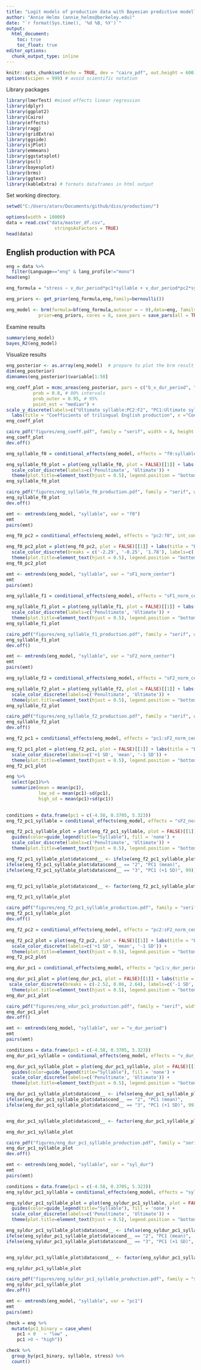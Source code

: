 ```yaml
---
title: "Logit models of production data with Bayesian predictive modelling"
author: "Annie Helms (annie_helms@berkeley.edu)"
date: "`r format(Sys.time(), '%d %B, %Y')`"
output:
  html_document:
    toc: true
    toc_float: true
editor_options: 
  chunk_output_type: inline
---
```


```r
knitr::opts_chunk$set(echo = TRUE, dev = "cairo_pdf", out.height = 600)
options(scipen = 999) # avoid scientific notation
```

Library packages

```r
library(lmerTest) #mixed effects linear regression
library(dplyr)
library(ggplot2)
library(Cairo)
library(effects)
library(ragg)
library(gridExtra)
library(ggside)
library(sjPlot)
library(emmeans)
library(ggstatsplot)
library(pscl)
library(bayesplot)
library(brms)
library(ggtext)
library(kableExtra) # formats dataframes in html output
```

Set working directory.

```r
setwd("C:/Users/atarv/Documents/github/diss/production/")
```


```r
options(width = 10000)
data = read.csv("data/master_df.csv", 
                  stringsAsFactors = TRUE)
head(data)
```

## English production with PCA

```r
eng = data %>%
  filter(Language=="eng" & lang_profile!="mono")
head(eng)

```

```r
eng_formula = "stress ~ v_dur_period*pc1*syllable + v_dur_period*pc2*syllable + f0*pc1*syllable + f0*pc2*syllable + syl_dur*pc1*syllable + syl_dur*pc2*syllable + sF1_norm_center*pc1*syllable + sF1_norm_center*pc2*syllable + sF2_norm_center*pc1*syllable + sF2_norm_center*pc2*syllable + (v_dur_period * syllable + f0 * syllable + syl_dur * syllable + sF1_norm_center*syllable + sF2_norm_center*syllable|partID)"

eng_priors <- get_prior(eng_formula,eng,family=bernoulli())

eng_model <- brm(formula=bf(eng_formula,autocor = ~ 0),data=eng, family=bernoulli(), 
            prior=eng_priors, cores = 8, save_pars = save_pars(all = TRUE), iter=4000)
```

Examine results

```r
summary(eng_model)
bayes_R2(eng_model)
```

Visualize results

```r
eng_posterior <- as.array(eng_model)  # prepare to plot the brm result
dim(eng_posterior)
dimnames(eng_posterior)$variable[1:50]
```

```r
eng_coeff_plot = mcmc_areas(eng_posterior, pars = c("b_v_dur_period", "b_pc1", "b_syllableult", "b_pc2", "b_f0", "b_syl_dur", "b_sF1_norm_center", "b_sF2_norm_center", "b_v_dur_period:pc1", "b_v_dur_period:syllableult", "b_pc1:syllableult", "b_v_dur_period:pc2", "b_syllableult:pc2", "b_pc1:f0", "b_syllableult:f0", "b_pc2:f0", "b_pc1:syl_dur", "b_syllableult:syl_dur", "b_pc2:syl_dur", "b_pc1:sF1_norm_center", "b_syllableult:sF1_norm_center", "b_pc2:sF1_norm_center","b_pc1:sF2_norm_center", "b_syllableult:sF2_norm_center", "b_pc2:sF2_norm_center", "b_v_dur_period:pc1:syllableult", "b_v_dur_period:syllableult:pc2", "b_pc1:syllableult:f0", "b_syllableult:pc2:f0", "b_pc1:syllableult:syl_dur", "b_syllableult:pc2:syl_dur", "b_pc1:syllableult:sF1_norm_center", "b_syllableult:pc2:sF1_norm_center", "b_pc1:syllableult:sF2_norm_center", "b_syllableult:pc2:sF2_norm_center"), 
          prob = 0.8, # 80% intervals
          prob_outer = 0.95, # 95%
          point_est = "median") +
scale_y_discrete(labels=c("Ultimate syllable:PC2:F2", "PC1:Ultimate syllable:F2", "Ultimate syllable:PC2:F1", "PC1:Ultimate syllable:F1", "Ultimate syllable:PC2:Syllable duration", "PC1:Ultimate syllable:Syllable duration", "Ultimate syllable:PC2:F0", "PC1:Ultimate syllable:F0", "Vowel duration (periodic):Ultimate syllable:PC2", "Vowel duration (periodic):PC1:Ultimate syllable", "PC2:F2", "Ultimate syllable:F2","PC1:F2", "PC2:F1", "Ultimate syllable:F1", "PC1:F1", "PC2:Syllable duration", "Ultimate syllable:Syllable duration", "PC1:Syllable duration", "PC2:F0", "Ultimate syllable:F0", "PC1:F0", "Ultimate syllable:PC2", "Vowel duration (periodic):PC2", "PC1:Ultimate syllable", "Vowel duration (periodic):Ultimate syllable", "Vowel duration (periodic):PC1", "F2", "F1", "Syllable duration", "F0", "PC2", "Ultimate syllable", "PC1", "Vowel duration (periodic)"), limits=rev) +
  labs(title = "Coefficients of trilingual English production", x ="Coefficient, sd(Stress)") +theme(plot.title=element_text(hjust = 0.5))
eng_coeff_plot
```
```r
cairo_pdf("figures/eng_coeff.pdf", family = "serif", width = 8, height = 6)
eng_coeff_plot
dev.off()
```

```r
eng_syllable_f0 = conditional_effects(eng_model, effects = "f0:syllable", int_conditions = "syllable")
```

```r
eng_syllable_f0_plot = plot(eng_syllable_f0, plot = FALSE)[[1]] + labs(title = "English trilingual production", x = "F0", y = "Proportion stressed") + guides(color=guide_legend(title="Syllable"), fill = 'none') +
  scale_color_discrete(labels=c('Penultimate', 'Ultimate')) +
  theme(plot.title=element_text(hjust = 0.5), legend.position = "bottom")
eng_syllable_f0_plot
```


```r
cairo_pdf("figures/eng_syllable_f0_production.pdf", family = "serif", width = 8, height = 6)
eng_syllable_f0_plot
dev.off()
```


```r
emt <- emtrends(eng_model, "syllable", var = "f0")
emt
pairs(emt)
```

```r
eng_f0_pc2 = conditional_effects(eng_model, effects = "pc2:f0", int_conditions = "pc2")
```

```r
eng_f0_pc2_plot = plot(eng_f0_pc2, plot = FALSE)[[1]] + labs(title = "English trilingual production", x = "PC2", y = "Proportion stressed") + guides(color=guide_legend(title="F0"), fill = 'none') +
  scale_color_discrete(breaks = c('-2.29', '-0.25', '1.78'), labels=c('-1 SD', 'mean', '+1 SD')) +
  theme(plot.title=element_text(hjust = 0.5), legend.position = "bottom")
eng_f0_pc2_plot
```

```r
emt <- emtrends(eng_model, "syllable", var = "sF1_norm_center")
emt
pairs(emt)
```

```r
eng_syllable_f1 = conditional_effects(eng_model, effects = "sF1_norm_center:syllable", int_conditions = "syllable")
```

```r
eng_syllable_f1_plot = plot(eng_syllable_f1, plot = FALSE)[[1]] + labs(title = "English trilingual production", x = "Normalized F1", y = "Proportion stressed") + guides(color=guide_legend(title="Syllable"), fill = 'none') +
  scale_color_discrete(labels=c('Penultimate', 'Ultimate')) +
  theme(plot.title=element_text(hjust = 0.5), legend.position = "bottom")
eng_syllable_f1_plot
```
```r
cairo_pdf("figures/eng_syllable_f1_production.pdf", family = "serif", width = 8, height = 6)
eng_syllable_f1_plot
dev.off()
```
```r
emt <- emtrends(eng_model, "syllable", var = "sF2_norm_center")
emt
pairs(emt)
```


```r
eng_syllable_f2 = conditional_effects(eng_model, effects = "sF2_norm_center:syllable", int_conditions = "syllable")
```

```r
eng_syllable_f2_plot = plot(eng_syllable_f2, plot = FALSE)[[1]] + labs(title = "English trilingual production", x = "Normalized F2", y = "Proportion stressed") + guides(color=guide_legend(title="Syllable"), fill = 'none') +
  scale_color_discrete(labels=c('Penultimate', 'Ultimate')) +
  theme(plot.title=element_text(hjust = 0.5), legend.position = "bottom")
eng_syllable_f2_plot
```
```r
cairo_pdf("figures/eng_syllable_f2_production.pdf", family = "serif", width = 8, height = 6)
eng_syllable_f2_plot
dev.off()
```

```r
eng_f2_pc1 = conditional_effects(eng_model, effects = "pc1:sF2_norm_center", int_conditions = "pc1")
```

```r
eng_f2_pc1_plot = plot(eng_f2_pc1, plot = FALSE)[[1]] + labs(title = "English trilingual production", x = "PC1", y = "Proportion stressed") + guides(color=guide_legend(title="Normalized F2"), fill = 'none') +
  scale_color_discrete(labels=c('+1 SD', 'mean', '-1 SD')) +
  theme(plot.title=element_text(hjust = 0.5), legend.position = "bottom")
eng_f2_pc1_plot
```

```r
eng %>%
  select(pc1)%>%
  summarize(mean = mean(pc1),
            low_sd = mean(pc1)-sd(pc1),
            high_sd = mean(pc1)+sd(pc1))
  
```

```r
conditions = data.frame(pc1 = c(-4.58, 0.3705, 5.323))
eng_f2_pc1_syllable = conditional_effects(eng_model, effects = "sF2_norm_center:syllable", conditions = conditions)
```

```r
eng_f2_pc1_syllable_plot = plot(eng_f2_pc1_syllable, plot = FALSE)[[1]] + labs(title = "English trilingual production", x = "Normalized F2", y = "Proportion stressed") +
  guides(color=guide_legend(title="Syllable"), fill = 'none') +
  scale_color_discrete(labels=c('Penultimate', 'Ultimate')) +
  theme(plot.title=element_text(hjust = 0.5), legend.position = "bottom")

eng_f2_pc1_syllable_plot$data$cond__ <- ifelse(eng_f2_pc1_syllable_plot$data$cond__ == "1", "PC1 (-1 SD)",
ifelse(eng_f2_pc1_syllable_plot$data$cond__ == "2", "PC1 (mean)",
ifelse(eng_f2_pc1_syllable_plot$data$cond__ == "3", "PC1 (+1 SD)", 99)))


eng_f2_pc1_syllable_plot$data$cond__ <- factor(eng_f2_pc1_syllable_plot$data$cond__, levels = c("PC1 (-1 SD)", "PC1 (mean)", "PC1 (+1 SD)"))

eng_f2_pc1_syllable_plot
```

```r
cairo_pdf("figures/eng_f2_pc1_syllable_production.pdf", family = "serif", width = 8, height = 6)
eng_f2_pc1_syllable_plot
dev.off()
```

```r
eng_f2_pc2 = conditional_effects(eng_model, effects = "pc2:sF2_norm_center", int_conditions = "pc2")
```

```r
eng_f2_pc2_plot = plot(eng_f2_pc2, plot = FALSE)[[1]] + labs(title = "English trilingual production", x = "PC2", y = "Proportion stressed") + guides(color=guide_legend(title="Normalized F2"), fill = 'none') +
  scale_color_discrete(labels=c('+1 SD', 'mean', '-1 SD')) +
  theme(plot.title=element_text(hjust = 0.5), legend.position = "bottom")
eng_f2_pc2_plot
```

```r
eng_dur_pc1 = conditional_effects(eng_model, effects = "pc1:v_dur_period", int_conditions = "pc1")
```

```r
eng_dur_pc1_plot = plot(eng_dur_pc1, plot = FALSE)[[1]] + labs(title = "English trilingual production", x = "PC1", y = "Proportion stressed") + guides(color=guide_legend(title="Vowel duration (periodic)"), fill = 'none') +
 scale_color_discrete(breaks = c(-2.52, 0.06, 2.64), labels=c('-1 SD', 'mean', '+1 SD')) +
  theme(plot.title=element_text(hjust = 0.5), legend.position = "bottom")
eng_dur_pc1_plot
```

```r
cairo_pdf("figures/eng_vdur_pc1_production.pdf", family = "serif", width = 8, height = 6)
eng_dur_pc1_plot
dev.off()
```

```r
emt <- emtrends(eng_model, "syllable", var = "v_dur_period")
emt
pairs(emt)
```

```r
conditions = data.frame(pc1 = c(-4.58, 0.3705, 5.323))
eng_dur_pc1_syllable = conditional_effects(eng_model, effects = "v_dur_period:syllable", conditions = conditions)
```

```r
eng_dur_pc1_syllable_plot = plot(eng_dur_pc1_syllable, plot = FALSE)[[1]] + labs(title = "English trilingual production", x = "Vowel duration (periodic)", y = "Proportion stressed") +
  guides(color=guide_legend(title="Syllable"), fill = 'none') +
  scale_color_discrete(labels=c('Penultimate', 'Ultimate')) +
  theme(plot.title=element_text(hjust = 0.5), legend.position = "bottom")

eng_dur_pc1_syllable_plot$data$cond__ <- ifelse(eng_dur_pc1_syllable_plot$data$cond__ == "1", "PC1 (-1 SD)",
ifelse(eng_dur_pc1_syllable_plot$data$cond__ == "2", "PC1 (mean)",
ifelse(eng_dur_pc1_syllable_plot$data$cond__ == "3", "PC1 (+1 SD)", 99)))


eng_dur_pc1_syllable_plot$data$cond__ <- factor(eng_dur_pc1_syllable_plot$data$cond__, levels = c("PC1 (-1 SD)", "PC1 (mean)", "PC1 (+1 SD)"))

eng_dur_pc1_syllable_plot
```

```r
cairo_pdf("figures/eng_dur_pc1_syllable_production.pdf", family = "serif", width = 8, height = 6)
eng_dur_pc1_syllable_plot
dev.off()
```



```r
emt <- emtrends(eng_model, "syllable", var = "syl_dur")
emt
pairs(emt)
```

```r
conditions = data.frame(pc1 = c(-4.58, 0.3705, 5.323))
eng_syldur_pc1_syllable = conditional_effects(eng_model, effects = "syl_dur:syllable", conditions = conditions)
```

```r
eng_syldur_pc1_syllable_plot = plot(eng_syldur_pc1_syllable, plot = FALSE)[[1]] + labs(title = "English trilingual production", x = "Syllable duration", y = "Proportion stressed") +
  guides(color=guide_legend(title="Syllable"), fill = 'none') +
  scale_color_discrete(labels=c('Penultimate', 'Ultimate')) +
  theme(plot.title=element_text(hjust = 0.5), legend.position = "bottom")

eng_syldur_pc1_syllable_plot$data$cond__ <- ifelse(eng_syldur_pc1_syllable_plot$data$cond__ == "1", "PC1 (-1 SD)",
ifelse(eng_syldur_pc1_syllable_plot$data$cond__ == "2", "PC1 (mean)",
ifelse(eng_syldur_pc1_syllable_plot$data$cond__ == "3", "PC1 (+1 SD)", 99)))


eng_syldur_pc1_syllable_plot$data$cond__ <- factor(eng_syldur_pc1_syllable_plot$data$cond__, levels = c("PC1 (-1 SD)", "PC1 (mean)", "PC1 (+1 SD)"))

eng_syldur_pc1_syllable_plot
```

```r
cairo_pdf("figures/eng_syldur_pc1_syllable_production.pdf", family = "serif", width = 8, height = 6)
eng_syldur_pc1_syllable_plot
dev.off()
```


```r
emt <- emtrends(eng_model, "syllable", var = "pc1")
emt
pairs(emt)
```


```r
check = eng %>%
  mutate(pc1_binary = case_when(
    pc1 < 0   ~ "low" ,
    pc1 >0 ~ "high"))

check %>%
  group_by(pc1_binary, syllable, stress) %>% 
  count()
```



